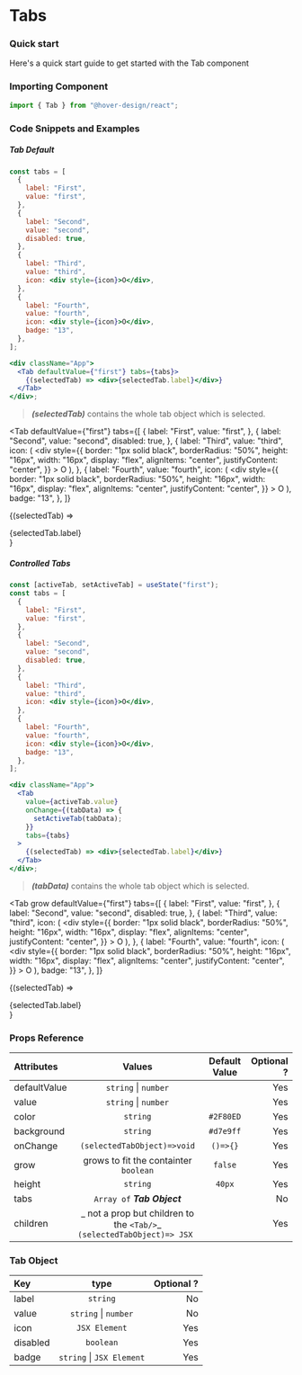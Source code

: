 # Tabs

### Quick start

Here's a quick start guide to get started with the Tab component

### Importing Component

```jsx
import { Tab } from "@hover-design/react";
```

### Code Snippets and Examples

##### Tab Default


```jsx
const tabs = [
  {
    label: "First",
    value: "first",
  },
  {
    label: "Second",
    value: "second",
    disabled: true,
  },
  {
    label: "Third",
    value: "third",
    icon: <div style={icon}>O</div>,
  },
  {
    label: "Fourth",
    value: "fourth",
    icon: <div style={icon}>O</div>,
    badge: "13",
  },
];

<div className="App">
  <Tab defaultValue={"first"} tabs={tabs}>
    {(selectedTab) => <div>{selectedTab.label}</div>}
  </Tab>
</div>;
```

> **_(selectedTab)_** contains the whole tab object which is selected.

<Tab
  defaultValue={"first"}
  tabs={[
    {
      label: "First",
      value: "first",
    },
    {
      label: "Second",
      value: "second",
      disabled: true,
    },
    {
      label: "Third",
      value: "third",
      icon: (
        <div
          style={{
            border: "1px solid black",
            borderRadius: "50%",
            height: "16px",
            width: "16px",
            display: "flex",
            alignItems: "center",
            justifyContent: "center",
          }}
        >
          O
        </div>
      ),
    },
    {
      label: "Fourth",
      value: "fourth",
      icon: (
        <div
          style={{
            border: "1px solid black",
            borderRadius: "50%",
            height: "16px",
            width: "16px",
            display: "flex",
            alignItems: "center",
            justifyContent: "center",
          }}
        >
          O
        </div>
      ),
      badge: "13",
    },
  ]}
>
  {(selectedTab) => <div>{selectedTab.label}</div>}
</Tab>

##### Controlled Tabs

```jsx
const [activeTab, setActiveTab] = useState("first");
const tabs = [
  {
    label: "First",
    value: "first",
  },
  {
    label: "Second",
    value: "second",
    disabled: true,
  },
  {
    label: "Third",
    value: "third",
    icon: <div style={icon}>O</div>,
  },
  {
    label: "Fourth",
    value: "fourth",
    icon: <div style={icon}>O</div>,
    badge: "13",
  },
];

<div className="App">
  <Tab
    value={activeTab.value}
    onChange={(tabData) => {
      setActiveTab(tabData);
    }}
    tabs={tabs}
  >
    {(selectedTab) => <div>{selectedTab.label}</div>}
  </Tab>
</div>;
```

> **_(tabData)_** contains the whole tab object which is selected.

<Tab
  grow
  defaultValue={"first"}
  tabs={[
    {
      label: "First",
      value: "first",
    },
    {
      label: "Second",
      value: "second",
      disabled: true,
    },
    {
      label: "Third",
      value: "third",
      icon: (
        <div
          style={{
            border: "1px solid black",
            borderRadius: "50%",
            height: "16px",
            width: "16px",
            display: "flex",
            alignItems: "center",
            justifyContent: "center",
          }}
        >
          O
        </div>
      ),
    },
    {
      label: "Fourth",
      value: "fourth",
      icon: (
        <div
          style={{
            border: "1px solid black",
            borderRadius: "50%",
            height: "16px",
            width: "16px",
            display: "flex",
            alignItems: "center",
            justifyContent: "center",
          }}
        >
          O
        </div>
      ),
      badge: "13",
    },
  ]}
>
  {(selectedTab) => <div>{selectedTab.label}</div>}
</Tab>

### Props Reference

| Attributes   |                                 Values                                  | Default Value | Optional ? |
| :----------- | :---------------------------------------------------------------------: | :-----------: | ---------: |
| defaultValue |                        `string` &#124; `number`                         |               |        Yes |
| value        |                        `string` &#124; `number`                         |               |        Yes |
| color        |                                `string`                                 |   `#2F80ED`   |        Yes |
| background   |                                `string`                                 |   `#d7e9ff`   |        Yes |
| onChange     |                       `(selectedTabObject)=>void`                       |   `()=>{}`    |        Yes |
| grow         |                  grows to fit the containter `boolean`                  |    `false`    |        Yes |
| height       |                                `string`                                 |    `40px`     |        Yes |
| tabs         |                       `Array of` **_Tab Object_**                       |               |         No |
| children     | _ not a prop but children to the `<Tab/>`_ `(selectedTabObject)=> JSX ` |               |        Yes |

### Tab Object

| Key      |             type              | Optional ? |
| :------- | :---------------------------: | ---------: |
| label    |           `string`            |         No |
| value    |   `string` &#124; `number`    |         No |
| icon     |         `JSX Element`         |        Yes |
| disabled |           `boolean`           |        Yes |
| badge    | `string` &#124; `JSX Element` |        Yes |
